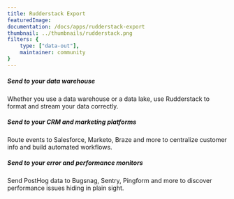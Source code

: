 ```yaml
---
title: Rudderstack Export
featuredImage: 
documentation: /docs/apps/rudderstack-export
thumbnail: ../thumbnails/rudderstack.png
filters: {
    type: ["data-out"],
    maintainer: community
}
---
```


<Section
    divider={false}
    title="Export events from PostHog to Rudderstack and use PostHog as a Rudderstack source, to send data elsewhere effortlessly."
    size="full"
    cols={3}
>
    <div>
        <h5>Send to your data warehouse</h5>
        <p>Whether you use a data warehouse or a data lake, use Rudderstack to format and stream your data correctly.</p>
    </div>
    <div>
        <h5>Send to your CRM and marketing platforms</h5>
        <p>Route events to Salesforce, Marketo, Braze and more to centralize customer info and build automated workflows.</p>
    </div>
    <div>
        <h5>Send to your error and performance monitors</h5>
        <p>Send PostHog data to Bugsnag, Sentry, Pingform and more to discover performance issues hiding in plain sight.</p>
    </div>
</Section>

<TutorialsSlider topic="rudderstack" />

<Documentation />
